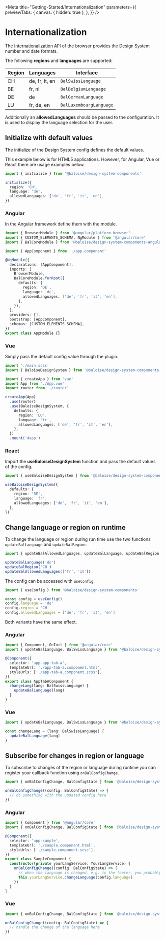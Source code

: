 
<Meta
  title="Getting-Started/Internationalization"
  parameters={{
    previewTabs: {
      canvas: { hidden: true },
    },
  }}
/>

# Internationalization

The [Internationalization API](https://developer.mozilla.org/en-US/docs/Web/JavaScript/Reference/Global_Objects/Intl) of the browser
provides the Design System number and date formats.

The following **regions** and **languages** are supported:

| Region | Languages      | Interface               |
| ------ | -------------- | ----------------------- |
| CH     | de, fr, it, en | `BalSwissLanguage`      |
| BE     | fr, nl         | `BalBelgiumLanguage`    |
| DE     | de             | `BalGermanLanguage`     |
| LU     | fr, de, en     | `BalLuxembourgLanguage` |

Additionally an **allowedLanguages** should be passed to the configuration.
It is used to display the language selection for the user.

## Initialize with default values

The initialize of the Design System config defines the default values.

This example below is for HTML5 applications.
However, for Angular, Vue or React there are usage examples below.

```typescript
import { initialize } from '@baloise/design-system-components'

initialize({
  region: 'CH',
  language: 'de',
  allowedLanguages: ['de', 'fr', 'it', 'en'],
})
```

### Angular

In the Angular framework define them with the module.

```typescript
import { BrowserModule } from '@angular/platform-browser'
import { CUSTOM_ELEMENTS_SCHEMA, NgModule } from '@angular/core'
import { BalCoreModule } from '@baloise/design-system-components-angular'

import { AppComponent } from './app.component'

@NgModule({
  declarations: [AppComponent],
  imports: [
    BrowserModule,
    BalCoreModule.forRoot({
      defaults: {
        region: 'DE',
        language: 'de',
        allowedLanguages: ['de', 'fr', 'it', 'en'],
      },
    }),
  ],
  providers: [],
  bootstrap: [AppComponent],
  schemas: [CUSTOM_ELEMENTS_SCHEMA],
})
export class AppModule {}
```

### Vue

Simply pass the default config value through the plugin.

```typescript
import './main.scss'
import { BaloiseDesignSystem } from '@baloise/design-system-components-vue'

import { createApp } from 'vue'
import App from './App.vue'
import router from './router'

createApp(App)
  .use(router)
  .use(BaloiseDesignSystem, {
    defaults: {
      region: 'LU',
      language: 'fr',
      allowedLanguages: ['de', 'fr', 'it', 'en'],
    },
  })
  .mount('#app')
```

### React

Import the **useBaloiseDesignSystem** function and pass the default values of the config.

```typescript
import { useBaloiseDesignSystem } from '@baloise/design-system-components-react'

useBaloiseDesignSystem({
  defaults: {
    region: 'BE',
    language: 'fr',
    allowedLanguages: ['de', 'fr', 'it', 'en'],
  },
})
```

## Change language or region on runtime

To change the language or region during run time use the two functions `updateBalLanguage` and `updateBalRegion`.

```typescript
import { updateBalAllowedLanguages, updateBalLanguage, updateBalRegion } from '@baloise/design-system-components'

updateBalLanguage('de')
updateBalRegion('CH')
updateBalAllowedLanguages(['fr', 'it'])
```

The config can be accessed with `useConfig`.

```typescript
import { useConfig } from '@baloise/design-system-components'

const config = useConfig()
config.language = 'de'
config.region = 'CH'
config.allowedLanguages = ['de', 'fr', 'it', 'en']
```

Both variants have the same effect.

### Angular

```typescript
import { Component, OnInit } from '@angular/core'
import { updateBalLanguage, BalSwissLanguage } from '@baloise/design-system-components'

@Component({
  selector: 'app-app-tab-a',
  templateUrl: './app-tab-a.component.html',
  styleUrls: ['./app-tab-a.component.scss'],
})
export class AppTabAComponent {
  changeLang(lang: BalSwissLanguage) {
    updateBalLanguage(lang)
  }
}
```

### Vue

```typescript
import { updateBalLanguage, BalSwissLanguage } from '@baloise/design-system-components'

const changeLang = (lang: BalSwissLanguage) {
  updateBalLanguage(lang)
}
```

## Subscribe for changes in region or language

To subscribe to changes of the region or language during runtime you can register your callback function using `onBalConfigChange`.

```typescript
import { onBalConfigChange, BalConfigState } from '@baloise/design-system-components'

onBalConfigChange((config: BalConfigState) => {
  // do something with the updated config here
})
```

### Angular

```typescript
import { Component } from '@angular/core'
import { onBalConfigChange, BalConfigState } from '@baloise/design-system-components'

@Component({
  selector: 'app-sample',
  templateUrl: './sample.component.html',
  styleUrls: ['./sample.component.scss'],
})
export class SampleComponent {
  constructor(private yourLangService: YourLangService) {
    onBalConfigChange((config: BalConfigState) => {
      // when the language is changed, e.g. in the footer, you probably want to update it in your translations service
      this.yourLangService.changeLanguage(config.language)
    })
  }
}
```

### Vue

```typescript
import { onBalConfigChange, BalConfigState } from '@baloise/design-system-components'

onBalConfigChange((config: BalConfigState) => {
  // handle the change of the language here
})
```

<bal-doc-github link="/stories/getting-started/04-internationalization.stories.mdx"></bal-doc-github>
